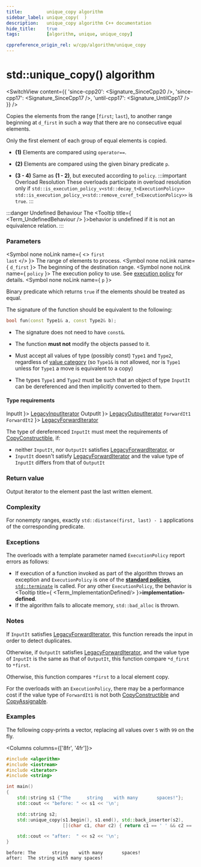 ```yaml
---
title:         unique_copy algorithm
sidebar_label: unique_copy(  )
description:   unique_copy algorithm C++ documentation
hide_title:    true
tags:          [algorithm, unique, unique_copy]

cppreference_origin_rel: w/cpp/algorithm/unique_copy
---
```



<!-- Terms -->


<!----------------- Codes ---------------------->


# std::unique_copy() algorithm

<SwitchView content={{
  'since-cpp20': <Signature_SinceCpp20 />,
  'since-cpp17': <Signature_SinceCpp17 />,
  'until-cpp17': <Signature_UntilCpp17 />
}} />

Copies the elements from the range [`first`; `last`), to another range beginning at `d_first` in such a way that there are no consecutive equal elements.

Only the first element of each group of equal elements is copied.

- **(1)** Elements are compared using `operator==`.

- **(2)** Elements are compared using the given binary predicate `p`.

- **(3 - 4)** Same as **(1 - 2)**, but executed according to `policy`.
	:::important Overload Resolution
	These overloads participate in overload resolution only if
	<Until v='cpp20'> <code>std::is_execution_policy_v&lt;std::decay_t&lt;ExecutionPolicy&gt;&gt;</code> </Until> <Since v='cpp20'> <code>std::is_execution_policy_v&lt;std::remove_cvref_t&lt;ExecutionPolicy&gt;&gt;</code> </Since> is <code>true</code>.
	:::

:::danger Undefined Behaviour
The <Tooltip title={ <Term_UndefinedBehaviour /> }>behavior is undefined</Tooltip> if it is not an equivalence relation.
:::

### Parameters

<SymbolTable>

  <Symbol none noLink name={ <> <code>first</code> <br/> <code>last</code> </> }>
    The range of elements to process.
  </Symbol>
  <Symbol none noLink name={ <code>d_first</code> }>
    The beginning of the destination range.
  </Symbol>
  <Symbol none noLink name={ <code>policy</code> }>
    The execution policy to use. See <a href="#">execution policy</a> for details.
  </Symbol>
  <Symbol none noLink name={ <code>p</code> }>

Binary predicate which returns `true` if the elements should be treated as equal.

The signature of the function should be equivalent to the following:
```cpp
bool fun(const Type1& a, const Type2& b);
```
- The signature does not need to have `const&`.
- The function **must not** modify the objects passed to it.
- Must accept all values of type (possibly const) `Type1` and `Type2`, regardless of [value category](#) (so `Type1&` is not allowed, <Since v='cpp11'>nor is <code>Type1</code> unless for <code>Type1</code> a move is equivalent to a copy</Since>)
- The types `Type1` and `Type2` must be such that an object of type `InputIt` can be dereferenced and then implicitly converted to them.


  </Symbol>

</SymbolTable>

#### Type requirements

<SymbolTable>
  <Symbol none noLink name={ <code>InputIt</code> }>
    <a href="/docs/named_req/LegacyInputIterator">LegacyInputIterator</a>
  </Symbol>
  <Symbol none noLink name={ <code>OutputIt</code> }>
    <a href="/docs/named_req/LegacyOutputIterator">LegacyOutputIterator</a>
  </Symbol>
  <Symbol none noLink name={ <> <code>ForwardIt1</code> <br/> <code>ForwardIt2</code> </> }>
    <a href="/docs/named_req/LegacyForwardIterator">LegacyForwardIterator</a>
  </Symbol>
</SymbolTable>

The type of dereferenced `InputIt` must meet the requirements of [CopyConstructible](/docs/named_req/CopyConstructible), if:
- neither `InputIt`, nor `OutputIt` satisfies [LegacyForwardIterator](/docs/named_req/LegacyForwardIterator), or
- `InputIt` doesn't satisfy [LegacyForwardIterator](/docs/named_req/LegacyForwardIterator) and the value type of `InputIt` differs from that of `OutputIt`

### Return value

Output iterator to the element past the last written element.

### Complexity

For nonempty ranges, exactly `std::distance(first, last) - 1` applications of the corresponding predicate.

### Exceptions

The overloads with a template parameter named `ExecutionPolicy` report errors as follows:
- If execution of a function invoked as part of the algorithm throws an exception and `ExecutionPolicy` is one of the [**standard policies**](#), [`std::terminate`](#) is called.
	For any other `ExecutionPolicy`, the behavior is <Tooltip title={ <Term_ImplementationDefined/> }>**implementation-defined**</Tooltip>.
- If the algorithm fails to allocate memory, `std::bad_alloc` is thrown.

### Notes

If `InputIt` satisfies [LegacyForwardIterator](/docs/named_req/LegacyForwardIterator), this function rereads the input in order to detect duplicates.

Otherwise, if `OutputIt` satisfies [LegacyForwardIterator](/docs/named_req/LegacyForwardIterator), and the value type of `InputIt` is the same as that of `OutputIt`, this function compare `*d_first` to `*first`.

Otherwise, this function compares `*first` to a local element copy.

For the overloads with an `ExecutionPolicy`, there may be a performance cost if the value type of `ForwardIt1` is not both [CopyConstructible](/docs/named_req/CopyConstructible) and [CopyAssignable](/docs/named_req/CopyAssignable).

### Examples

The following copy-prints a vector, replacing all values over `5` with `99` on the fly.

<Columns columns={['8fr', '4fr']}>
<div>

```cpp title='Main.cpp' showLineNumbers
#include <algorithm>
#include <iostream>
#include <iterator>
#include <string>

int main()
{
    std::string s1 {"The      string    with many       spaces!"};
    std::cout << "before: " << s1 << '\n';

    std::string s2;
    std::unique_copy(s1.begin(), s1.end(), std::back_inserter(s2),
                     [](char c1, char c2) { return c1 == ' ' && c2 == ' '; });

    std::cout << "after:  " << s2 << '\n';
}
```

</div>
<div>

```plaintext title="Output"
before: The      string    with many       spaces!
after:  The string with many spaces!
```

</div>
</Columns>
